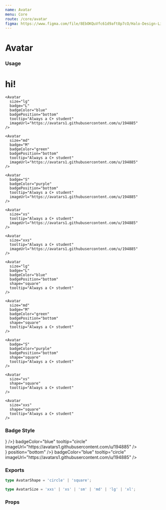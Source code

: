 ```yaml
---
name: Avatar
menu: Core
route: /core/avatar
figma: https://www.figma.com/file/8EbOKQuVfc61d9aft8p7cO/Halo-Design-Library?node-id=163%3A528
---
```



# Avatar

### Usage

<Playground>
  <h1 className="underline decoration-double decoration-blue-400">hi!</h1>
  <div className="space-x-8 mb-8">
    <InterfaceHeader title="Circle" byline="for individual people" section flow />
    <Avatar
      size="xl"
      badge="XL"
      badgeColor="orange"
      badgePosition="bottom"
      tooltip="Always a C+ student"
      imageUrl="https://avatars1.githubusercontent.com/u/194885"
    />

    <Avatar
      size="lg"
      badge="L"
      badgeColor="blue"
      badgePosition="bottom"
      tooltip="Always a C+ student"
      imageUrl="https://avatars1.githubusercontent.com/u/194885"
    />

    <Avatar
      size="md"
      badge="M"
      badgeColor="green"
      badgePosition="bottom"
      tooltip="Always a C+ student"
      imageUrl="https://avatars1.githubusercontent.com/u/194885"
    />

    <Avatar
      badge="S"
      badgeColor="purple"
      badgePosition="bottom"
      tooltip="Always a C+ student"
      imageUrl="https://avatars1.githubusercontent.com/u/194885"
    />

    <Avatar
      size="xs"
      tooltip="Always a C+ student"
      imageUrl="https://avatars1.githubusercontent.com/u/194885"
    />

    <Avatar
      size="xxs"
      tooltip="Always a C+ student"
      imageUrl="https://avatars1.githubusercontent.com/u/194885"
    />

  </div>
  <div className="space-x-8">
    <InterfaceHeader title="Square" byline="for startups / entities" section flow />
    <Avatar
      size="xl"
      badge="XL"
      badgeColor="orange"
      shape="square"
      badgePosition="bottom"
      tooltip="Always a C+ student"
    />

    <Avatar
      size="lg"
      badge="L"
      badgeColor="blue"
      badgePosition="bottom"
      shape="square"
      tooltip="Always a C+ student"
    />

    <Avatar
      size="md"
      badge="M"
      badgeColor="green"
      badgePosition="bottom"
      shape="square"
      tooltip="Always a C+ student"
    />

    <Avatar
      badge="S"
      badgeColor="purple"
      badgePosition="bottom"
      shape="square"
      tooltip="Always a C+ student"
    />

    <Avatar
      size="xs"
      shape="square"
      tooltip="Always a C+ student"
    />

    <Avatar
      size="xxs"
      shape="square"
      tooltip="Always a C+ student"
    />

  </div>
</Playground>

### Badge Style

<Playground>
  <InterfaceHeader title="Top" section flow />
  <div className="space-x-8">
    <Avatar
      size="xl"
      badge={<Badge icon={<BookmarkOutlineIcon />} />}
      badgeColor="blue"
      tooltip="circle"
      imageUrl="https://avatars1.githubusercontent.com/u/194885"
    />
    <Avatar
      size="lg"
      badge="cl"
      badgeColor="blue"
      tooltip="circle"
      imageUrl="https://avatars1.githubusercontent.com/u/194885"
    />
    <Avatar
      size="lg"
      badge="sq"
      badgeColor="blue"
      badgeShape="square"
      tooltip="square"
      imageUrl="https://avatars1.githubusercontent.com/u/194885"
    />
  </div>
  <InterfaceHeader title="Bottom" section flow />
  <div className="space-x-8">
    <Avatar
      size="xl"
      badge={<Badge icon={<BookmarkOutlineIcon />} position="bottom" />}
      badgeColor="blue"
      tooltip="circle"
      imageUrl="https://avatars1.githubusercontent.com/u/194885"
    />
    <Avatar
      size="lg"
      badge="Cl"
      badgeColor="blue"
      badgePosition="bottom"
      tooltip="circle"
      imageUrl="https://avatars1.githubusercontent.com/u/194885"
    />
    <Avatar
      size="lg"
      badge="Sq"
      badgeColor="blue"
      badgeShape="square"
      badgePosition="bottom"
      tooltip="square"
      imageUrl="https://avatars1.githubusercontent.com/u/194885"
    />
  </div>
</Playground>

### Exports

```ts
type AvatarShape = 'circle' | 'square';

type AvatarSize = 'xxs' | 'xs' | 'sm' | 'md' | 'lg' | 'xl';
```

### Props

<Props of={Avatar} />
